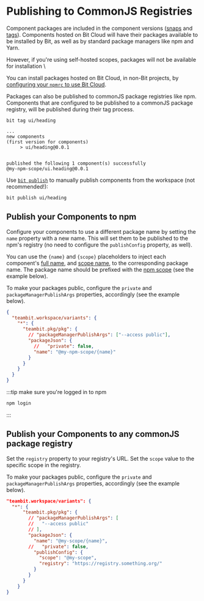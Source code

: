 # Publishing to CommonJS Registries

Component packages are included in the component versions ([snaps](/docs/components/snaps) and [tags](/docs/components/tags)).
Components hosted on Bit Cloud will have their packages available to be installed by Bit, as well as by standard package managers like npm and Yarn.

However, if you're using self-hosted scopes, packages will not be available for installation \

You can install packages hosted on Bit Cloud, in non-Bit projects, by [configuring your `npmrc` to use Bit Cloud](/docs/packages/npmrc).

Packages can also be published to commonJS package registries like npm. Components that are configured to be published to a commonJS package registry, will be published during their tag process.

```
bit tag ui/heading
```

```
...
new components
(first version for components)
     > ui/heading@0.0.1


published the following 1 component(s) successfully
@my-npm-scope/ui.heading@0.0.1
```

Use [`bit publish`](/docs/reference/cli-reference#publish) to manually publish components from the workspace (not recommended!):

```bash
bit publish ui/heading
```

## Publish your Components to npm

Configure your components to use a different package name by setting the `name` property with a new name.
This will set them to be published to the npm's registry (no need to configure the `publishConfig` property, as well).

You can use the `{name}` and `{scope}` placeholders to inject each component's [full name](/docs/components/component-id#component-full-name), and [scope name](<(/docs/components/component-id#component-full-name)>), to the corresponding package name.
The package name should be prefixed with the [npm scope](https://docs.npmjs.com/cli/v7/using-npm/scope) (see the example below).

To make your packages public, configure the `private` and `packageManagerPublishArgs` properties, accordingly (see the example below).

```json
{
  "teambit.workspace/variants": {
    "*": {
      "teambit.pkg/pkg": {
        // "packageManagerPublishArgs": ["--access public"],
        "packageJson": {
          //   "private": false,
          "name": "@my-npm-scope/{name}"
        }
      }
    }
  }
}
```

:::tip make sure you're logged in to npm

```bash
npm login
```

:::

## Publish your Components to any commonJS package registry

Set the `registry` property to your registry's URL. Set the `scope` value to the specific scope in the registry.

To make your packages public, configure the `private` and `packageManagerPublishArgs` properties, accordingly (see the example below).

```json {11-14} title=workspace.jsonc
"teambit.workspace/variants": {
  "*": {
      "teambit.pkg/pkg": {
        // "packageManagerPublishArgs": [
        //   "--access public"
        // ],
        "packageJson": {
          "name": "@my-scope/{name}",
        //   "private": false,
          "publishConfig": {
            "scope": "@my-scope",
            "registry": "https://registry.something.org/"
          }
        }
      }
    }
}
```
